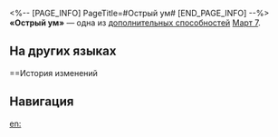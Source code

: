 <%-- [PAGE_INFO]
PageTitle=#Острый ум#
[END_PAGE_INFO] --%>
{{Навык Инфобокс
|Название         = Острый ум
|Изображение      = След Острый ум.png
|Персонаж         = Март 7 (Охота)
|Тип              = Доп. способность
|Возвышение       = 4
|Длительность     = 
|Описание         = Март 7 может истощать стойкость противников, имеющих уязвимость сходного с её Учителем типа. Пробитие уязвимости активирует эффект пробития мнимой уязвимости.
|Свойство1        = 
|Масштабирование1 = 
}}
'''«Острый ум»''' — одна из [[дополнительная способность|дополнительных способностей]] [[Март 7]].

==На других языках==
{{На других языках
|en   = Filigree
|zhs  = 玲珑
|zht  = 玲瓏
|ja   = {{Rubi|玲瓏|れいろう}}
|ko   = 영롱
|es   = Finura
|fr   = Frappe minutieuse
|ru   = Острый ум
|th   = Filigree
|vi   = Hoạt Bát
|de   = Zartheit
|id   = Filigree
|pt   = Filigrana
}}

==История изменений
{{История изменений|3.5}}

==Навигация==
{{Навык Навбокс|Март 7 (Охота)}}

[[en:]]